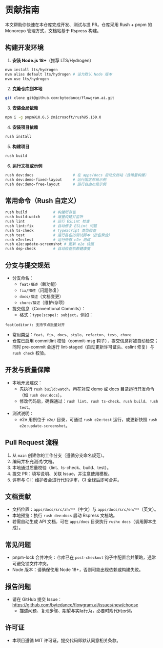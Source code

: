 # 贡献指南

本文帮助你快速在本仓库完成开发、测试与提 PR。仓库采用 Rush + pnpm 的 Monorepo 管理方式，文档站基于 Rspress 构建。

## 构建开发环境

1. **安装 Node.js 18+**（推荐 LTS/Hydrogen）

```bash
nvm install lts/hydrogen
nvm alias default lts/hydrogen # 设为默认 Node 版本
nvm use lts/hydrogen
```

2. **克隆仓库到本地**

```bash
git clone git@github.com:bytedance/flowgram.ai.git
```

3. **安装全局依赖**

```bash
npm i -g pnpm@10.6.5 @microsoft/rush@5.150.0
```

4. **安装项目依赖**

```bash
rush install
```

5. **构建项目**

```bash
rush build
```

6. **运行文档或示例**

```bash
rush dev:docs                  # 在 apps/docs 启动文档站（含增量构建）
rush dev:demo-fixed-layout     # 运行固定布局示例
rush dev:demo-free-layout      # 运行自由布局示例
```

## 常用命令（Rush 自定义）

```bash
rush build            # 构建所有包
rush build:watch      # 增量构建并监听
rush lint             # 运行 ESLint 检查
rush lint:fix         # 自动修复 ESLint 问题
rush ts-check         # TypeScript 类型检查
rush test             # 运行各包的测试脚本（按包聚合）
rush e2e:test         # 运行所有 e2e 测试
rush e2e:update-screenshot # 更新 e2e 快照
rush dep-check        # 自动检查依赖健康度
```

## 分支与提交规范

- 分支命名：
  - `feat/描述`（新功能）
  - `fix/描述`（问题修复）
  - `docs/描述`（文档变更）
  - `chore/描述`（维护/杂项）
- 提交信息（Conventional Commits）：
  - 格式：`type(scope): subject`，例如：

```text
feat(editor): 支持节点批量对齐
```

  - 常用类型：`feat`、`fix`、`docs`、`style`、`refactor`、`test`、`chore`
  - 仓库已启用 commitlint 校验（commit-msg 钩子），提交信息将被自动检查；同时 pre-commit 会运行 lint-staged（自动更新许可证头、eslint 修复）与 `rush check` 校验。

## 开发与质量保障

- 本地开发建议：
  - 先执行 `rush build:watch`，再在对应 demo 或 docs 目录运行开发命令（如 `rush dev:docs`）。
  - 修改代码后，确保通过：`rush lint`、`rush ts-check`、`rush build`、`rush test`。
- 测试说明：
  - e2e 用例位于 `e2e/` 目录，可通过 `rush e2e:test` 运行，或更新快照 `rush e2e:update-screenshot`。

## Pull Request 流程

1. 从 `main` 创建你的工作分支（遵循分支命名规范）。
2. 编码并补充测试/文档。
3. 本地通过质量校验（lint、ts-check、build、test）。
4. 提交 PR：填写说明、关联 Issue，并注意使用模板。
5. 评审与 CI：维护者会进行代码评审，CI 全绿后即可合并。

## 文档贡献

- 文档位置：`apps/docs/src/zh/**`（中文）与 `apps/docs/src/en/**`（英文）。
- 本地预览：执行 `rush dev:docs` 启动 Rspress 文档站。
- 若需自动生成 API 文档，可在 `apps/docs` 目录执行 `rushx docs`（调用脚本生成）。

## 常见问题

- pnpm-lock 合并冲突：仓库已在 `post-checkout` 钩子中配置合并策略，通常可避免锁文件冲突。
- Node 版本：请确保使用 Node 18+，否则可能出现依赖或构建失败。

## 报告问题

- 请在 GitHub 提交 Issue：https://github.com/bytedance/flowgram.ai/issues/new/choose
  - 描述问题、复现步骤、期望与实际行为，必要时附代码示例。

## 许可证

- 本项目遵循 MIT 许可证。提交代码即默认同意相关条款。

